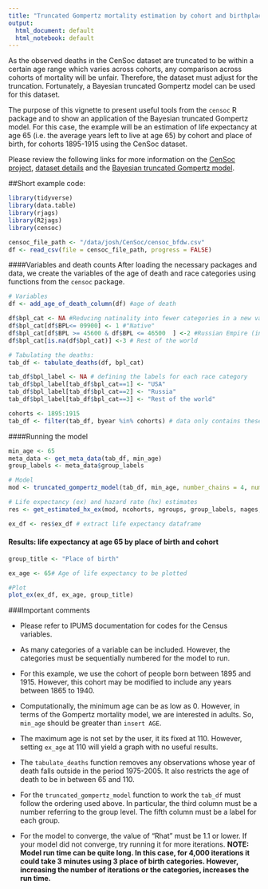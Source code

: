 ```yaml
---
title: "Truncated Gompertz mortality estimation by cohort and birthplace"
output:
  html_document: default
  html_notebook: default
---
```


As the observed deaths in the CenSoc dataset are truncated to be within a certain age range which varies across cohorts, any comparison across cohorts of mortality will be unfair. Therefore, the dataset must adjust for the truncation. Fortunately, a Bayesian truncated Gompertz model can be used for this dataset. 

The purpose of this vignette to present useful tools from the `censoc` R package and to show an application of the Bayesian truncated Gompertz model. For this case, the example will be an estimation of life expectancy at age 65 (i.e. the average years left to live at age 65) by cohort and place of birth, for cohorts 1895-1915 using the CenSoc dataset.

Please review the following links for more information on the [CenSoc project](https://censoc.demog.berkeley.edu/), [dataset details](https://censoc.demog.berkeley.edu/articles/match_document.html) and the [Bayesian truncated Gompertz model](https://censoc.demog.berkeley.edu/articles/censoc_chapter.pdf).

##Short example code:
```r
library(tidyverse)
library(data.table)
library(rjags)
library(R2jags)
library(censoc)
```

```r
censoc_file_path <- "/data/josh/CenSoc/censoc_bfdw.csv"
df <- read_csv(file = censoc_file_path, progress = FALSE)
```

####Variables and death counts
After loading the necessary packages and data, we create the variables of the age of death and race categories using functions from the `censoc` package. 


```r
# Variables
df <- add_age_of_death_column(df) #age of death

df$bpl_cat <- NA #Reducing natinality into fewer categories in a new variable
df$bpl_cat[df$BPL<=	09900] <- 1 #"Native"
df$bpl_cat[df$BPL >= 45600 & df$BPL <= 46500  ] <-2 #Russian Empire (includes Estonia, Latvia, Lituania, Baltic States and Other USSR/"Russia")
df$bpl_cat[is.na(df$bpl_cat)] <-3 # Rest of the world

# Tabulating the deaths:
tab_df <- tabulate_deaths(df, bpl_cat)

tab_df$bpl_label <- NA # defining the labels for each race category
tab_df$bpl_label[tab_df$bpl_cat==1] <- "USA"
tab_df$bpl_label[tab_df$bpl_cat==2] <- "Russia"
tab_df$bpl_label[tab_df$bpl_cat==3] <- "Rest of the world"

cohorts <- 1895:1915
tab_df <- filter(tab_df, byear %in% cohorts) # data only contains these cohorts

```

####Running the model
```r
min_age <- 65
meta_data <- get_meta_data(tab_df, min_age)
group_labels <- meta_data$group_labels

# Model
mod <- truncated_gompertz_model(tab_df, min_age, number_chains = 4, number_iterations = 4000, run_in_parallel = TRUE)
```

```r
# Life expectancy (ex) and hazard rate (hx) estimates
res <- get_estimated_hx_ex(mod, ncohorts, ngroups, group_labels, nages, alpha_level = 0.05)

ex_df <- res$ex_df # extract life expectancy dataframe

```
#### Results: life expectancy at age 65 by place of birth and cohort

```r
group_title <- "Place of birth"

ex_age <- 65# Age of life expectancy to be plotted 

#Plot
plot_ex(ex_df, ex_age, group_title)
```

###Important comments

* Please refer to IPUMS documentation for codes for the Census variables. 

* As many categories of a variable can be included. However, the categories must be sequentially numbered for the model to run. 

* For this example, we use the cohort of people born between 1895 and 1915. However, this cohort may be modified to include any years between 1865 to 1940.

* Computationally, the minimum age can be as low as 0. However, in terms of the Gompertz mortality model, we are interested in adults. So, `min_age` should be greater than `insert AGE`. 

* The maximum age is not set by the user, it its fixed at 110. However, setting `ex_age` at 110 will yield a graph with no useful results. 

* The `tabulate_deaths` function removes any observations whose year of death falls outside in the period 1975-2005. It also restricts the age of death to be in between 65 and 110. 

* For the `truncated_gompertz_model` function to work the `tab_df` must follow the ordering used above. In particular, the third column must be a number referring to the group level. The fifth column must be a label for each group.

* For the model to converge, the value of "Rhat" must be 1.1 or lower. If your model did not converge, try running it for more iterations. 
__NOTE: Model run time can be quite long. In this case, for 4,000 iterations it could take 3 minutes using 3 place of birth categories. However, increasing the number of iterations or the categories, increases the run time.__
  


 